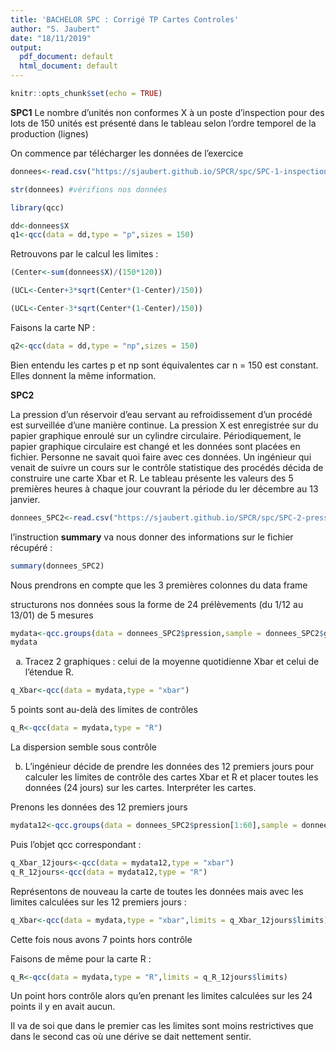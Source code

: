 ---
title: 'BACHELOR SPC : Corrigé TP Cartes Controles'
author: "S. Jaubert"
date: "18/11/2019"
output:
  pdf_document: default
  html_document: default
---

```{r setup, include=FALSE}
knitr::opts_chunk$set(echo = TRUE)
```

**SPC1**
Le nombre d'unités non conformes X à un poste d'inspection pour des lots de 150 unités
est présenté dans le tableau selon l'ordre temporel de la production (lignes)

On commence par télécharger les données de l'exercice

```{r}
donnees<-read.csv("https://sjaubert.github.io/SPCR/spc/SPC-1-inspection.csv",header = T)

str(donnees) #vérifions nos données

```

```{r message=FALSE, warning=FALSE}
library(qcc)
```

```{r}
dd<-donnees$X
q1<-qcc(data = dd,type = "p",sizes = 150)

```

Retrouvons par le calcul les limites :

```{r}
(Center<-sum(donnees$X)/(150*120))
```
```{r}
(UCL<-Center+3*sqrt(Center*(1-Center)/150))
```
```{r}
(UCL<-Center-3*sqrt(Center*(1-Center)/150))
```


Faisons la carte NP :
```{r}
q2<-qcc(data = dd,type = "np",sizes = 150)
```

Bien entendu les cartes p et np sont équivalentes car n = 150 est constant.
Elles donnent la même information.


**SPC2**

La pression d'un réservoir d'eau servant au refroidissement d'un procédé est surveillée
d'une manière continue. La pression X est enregistrée sur du papier graphique enroulé sur un cylindre circulaire. Périodiquement, le papier graphique circulaire est changé et les données sont placées en fichier. Personne ne savait quoi faire avec ces données. Un ingénieur qui venait de suivre un cours sur le contrôle statistique des procédés décida
de construire une carte Xbar et R. Le tableau présente les valeurs des 5 premières heures à chaque jour couvrant la période du ler décembre au 13 janvier.

```{r}
donnees_SPC2<-read.csv("https://sjaubert.github.io/SPCR/spc/SPC-2-pression.csv",header = T,sep = ";")
```

l'instruction __summary__ va nous donner des informations sur le fichier récupéré :
```{r}
summary(donnees_SPC2)
```

Nous prendrons en compte que les 3 premières colonnes du data frame

structurons nos données sous la forme de 24 prélèvements (du 1/12 au 13/01) de 5 mesures


```{r}
mydata<-qcc.groups(data = donnees_SPC2$pression,sample = donnees_SPC2$groupe)
mydata
```

(a) Tracez 2 graphiques : celui de la moyenne quotidienne Xbar et celui de l’étendue R.
```{r}

q_Xbar<-qcc(data = mydata,type = "xbar")

```

5 points sont au-delà des limites de contrôles

```{r}
q_R<-qcc(data = mydata,type = "R")
```

La dispersion semble sous contrôle

(b) L'ingénieur décide de prendre les données des 12 premiers jours pour calculer les limites de contrôle des cartes Xbar et R et placer toutes les données (24 jours) sur les cartes. Interpréter les cartes.

Prenons les données des 12 premiers jours
```{r}
mydata12<-qcc.groups(data = donnees_SPC2$pression[1:60],sample = donnees_SPC2$groupe[1:60])
```

Puis l'objet qcc correspondant :

```{r}
q_Xbar_12jours<-qcc(data = mydata12,type = "xbar")
q_R_12jours<-qcc(data = mydata12,type = "R")
```


Représentons de nouveau la carte de toutes les données mais avec les limites calculées sur les 12 premiers jours :

```{r}

q_Xbar<-qcc(data = mydata,type = "xbar",limits = q_Xbar_12jours$limits)
```

Cette fois nous avons 7 points hors contrôle

Faisons de même pour la carte R :

```{r}
q_R<-qcc(data = mydata,type = "R",limits = q_R_12jours$limits)
```

Un point hors contrôle alors qu'en prenant les limites calculées sur les 24 points il y en avait aucun.

Il va de soi que dans le premier cas les limites sont moins restrictives que dans le second cas où une dérive se dait nettement sentir.
